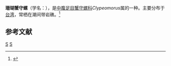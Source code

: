 {{Speciesbox
| taxon = Clypeomorus coralia
| binomial_authority = (Kiener, 1834)
}}
'''珊瑚蟹守螺'''（学名：''{{lang|la|Clypeomorus coralia}}''），是[[中腹足目|中腹足目]][[蟹守螺科|蟹守螺科]]''Clypeomorus''属的一种。主要分布于[[台湾|台湾]]，常栖在潮间带岩礁。<ref>{{cite web|url=http://shell.sinica.edu.tw/chinese/shellbase_detail.php?science_no=385|title=国际贝库：珊瑚蟹守螺|publisher=台湾贝类资料库|accessdate=2009-08-11}}</ref>

== 参考文献 ==
{{reflist}}

{{taxonbar}}
[[Category:_1834年描述的动物|S]]
[[Category:蟹守螺科|S]]